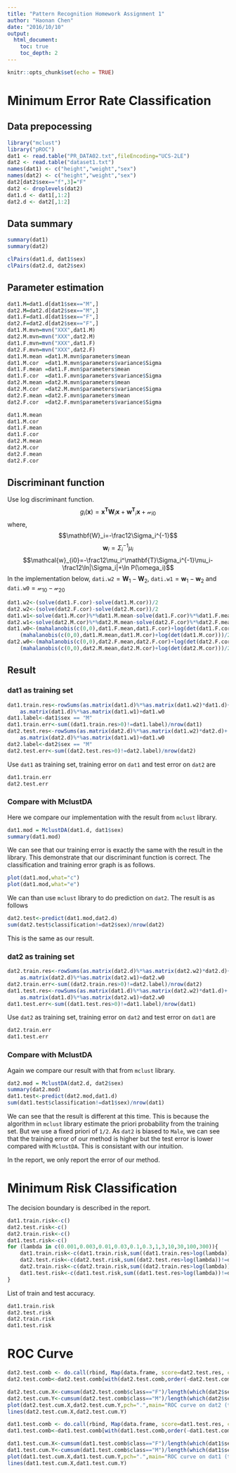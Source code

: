 ```yaml
---
title: "Pattern Recognition Homework Assignment 1"
author: "Haonan Chen"
date: "2016/10/10"
output:
  html_document:
    toc: true
    toc_depth: 2
---
```


```r
knitr::opts_chunk$set(echo = TRUE)
```

# Minimum Error Rate Classification
## Data prepocessing
```r
library("mclust")
library("pROC")
dat1 <- read.table("PR_DATA02.txt",fileEncoding="UCS-2LE")
dat2 <- read.table("dataset1.txt")
names(dat1) <- c("height","weight","sex")
names(dat2) <- c("height","weight","sex")
dat2[dat2$sex=="f",3]="F"
dat2 <- droplevels(dat2)
dat1.d <- dat1[,1:2]
dat2.d <- dat2[,1:2]
```

## Data summary
```r
summary(dat1)
summary(dat2)
```
```r
clPairs(dat1.d, dat1$sex)
clPairs(dat2.d, dat2$sex)
```

## Parameter estimation
```r
dat1.M=dat1.d[dat1$sex=="M",]
dat2.M=dat2.d[dat2$sex=="M",]
dat1.F=dat1.d[dat1$sex=="F",]
dat2.F=dat2.d[dat2$sex=="F",]
dat1.M.mvn=mvn("XXX",dat1.M)
dat2.M.mvn=mvn("XXX",dat2.M)
dat1.F.mvn=mvn("XXX",dat1.F)
dat2.F.mvn=mvn("XXX",dat2.F)
dat1.M.mean =dat1.M.mvn$parameters$mean
dat1.M.cor  =dat1.M.mvn$parameters$variance$Sigma
dat1.F.mean =dat1.F.mvn$parameters$mean
dat1.F.cor  =dat1.F.mvn$parameters$variance$Sigma
dat2.M.mean =dat2.M.mvn$parameters$mean
dat2.M.cor  =dat2.M.mvn$parameters$variance$Sigma
dat2.F.mean =dat2.F.mvn$parameters$mean
dat2.F.cor  =dat2.F.mvn$parameters$variance$Sigma
```

```r
dat1.M.mean
dat1.M.cor
dat1.F.mean
dat1.F.cor
dat2.M.mean
dat2.M.cor
dat2.F.mean
dat2.F.cor
```

## Discriminant function
Use log discriminant function.
$$g_i(\mathbf{x})=\mathbf{x^TW}_i\mathbf{x}+\mathbf{w^T}_i\mathbf{x}+\mathcal{w}_{i0}$$
where,
$$\mathbf{W}_i=-\frac12\Sigma_i^{-1}$$
$$\mathbf{w}_i=\Sigma_i^{-1}\mu_i$$
$$\mathcal{w}_{i0}=-\frac12\mu_i^\mathbf{T}\Sigma_i^{-1}\mu_i-\frac12\ln|\Sigma_i|+\ln P(\omega_i)$$
In the implementation below, `dati.w2`$=\mathbf{W}_1-\mathbf{W}_2$, `dati.w1`$=\mathbf{w}_1-\mathbf{w}_2$ and `dati.w0`$=\mathcal{w}_{10}-\mathcal{w}_{20}$
```r
dat1.w2<-(solve(dat1.F.cor)-solve(dat1.M.cor))/2
dat2.w2<-(solve(dat2.F.cor)-solve(dat2.M.cor))/2
dat1.w1<-solve(dat1.M.cor)%*%dat1.M.mean-solve(dat1.F.cor)%*%dat1.F.mean
dat2.w1<-solve(dat2.M.cor)%*%dat2.M.mean-solve(dat2.F.cor)%*%dat2.F.mean
dat1.w0<-(mahalanobis(c(0,0),dat1.F.mean,dat1.F.cor)+log(det(dat1.F.cor)))/2+log(0.5)-
	(mahalanobis(c(0,0),dat1.M.mean,dat1.M.cor)+log(det(dat1.M.cor)))/2-log(0.5)
dat2.w0<-(mahalanobis(c(0,0),dat2.F.mean,dat2.F.cor)+log(det(dat2.F.cor)))/2+log(0.5)-
	(mahalanobis(c(0,0),dat2.M.mean,dat2.M.cor)+log(det(dat2.M.cor)))/2-log(0.5)
```

## Result

### dat1 as training set

```r
dat1.train.res<-rowSums(as.matrix(dat1.d)%*%as.matrix(dat1.w2)*dat1.d)+
	as.matrix(dat1.d)%*%as.matrix(dat1.w1)+dat1.w0
dat1.label<-dat1$sex == "M"
dat1.train.err<-sum((dat1.train.res>0)!=dat1.label)/nrow(dat1)
dat2.test.res<-rowSums(as.matrix(dat2.d)%*%as.matrix(dat1.w2)*dat2.d)+
	as.matrix(dat2.d)%*%as.matrix(dat1.w1)+dat1.w0
dat2.label<-dat2$sex == "M"
dat2.test.err<-sum((dat2.test.res>0)!=dat2.label)/nrow(dat2)
```

Use `dat1` as training set, training error on `dat1` and test error on `dat2` are
```r
dat1.train.err
dat2.test.err
```

### Compare with MclustDA
Here we compare our implementation with the result from `mclust` library.
```r
dat1.mod = MclustDA(dat1.d, dat1$sex)
summary(dat1.mod)
```

We can see that our training error is exactly the same with the result in the library. This demonstrate that our discriminant function is correct. The classification and training error graph is as follows.
```r
plot(dat1.mod,what="c")
plot(dat1.mod,what="e")
```

We can than use `mclust` library to do prediction on `dat2`. The result is as follows
```r
dat2.test<-predict(dat1.mod,dat2.d)
sum(dat2.test$classification!=dat2$sex)/nrow(dat2)
```

This is the same as our result.

### dat2 as training set
```r
dat2.train.res<-rowSums(as.matrix(dat2.d)%*%as.matrix(dat2.w2)*dat2.d)+
	as.matrix(dat2.d)%*%as.matrix(dat2.w1)+dat2.w0
dat2.train.err<-sum((dat2.train.res>0)!=dat2.label)/nrow(dat2)
dat1.test.res<-rowSums(as.matrix(dat1.d)%*%as.matrix(dat2.w2)*dat1.d)+
	as.matrix(dat1.d)%*%as.matrix(dat2.w1)+dat2.w0
dat1.test.err<-sum((dat1.test.res>0)!=dat1.label)/nrow(dat1)
```

Use `dat2` as training set, training error on `dat2` and test error on `dat1` are
```r
dat2.train.err
dat1.test.err
```

### Compare with MclustDA
Again we compare our result with that from `mclust` library.
```r
dat2.mod = MclustDA(dat2.d, dat2$sex)
summary(dat2.mod)
dat1.test<-predict(dat2.mod,dat1.d)
sum(dat1.test$classification!=dat1$sex)/nrow(dat1)
```

We can see that the result is different at this time. This is because the algorithm in `mclust` library estimate the priori probability from the training set. But we use a fixed priori of `1/2`. As `dat2` is biased to `Male`, we can see that the training error of our method is higher but the test error is lower compared with `MclustDA`. This is consistant with our intuition.

In the report, we only report the error of our method.

# Minimum Risk Classification
The decision boundary is described in the report.

```r
dat1.train.risk<-c()
dat2.test.risk<-c()
dat2.train.risk<-c()
dat1.test.risk<-c()
for (lambda in c(0.001,0.003,0.01,0.03,0.1,0.3,1,3,10,30,100,300)){
	dat1.train.risk<-c(dat1.train.risk,sum((dat1.train.res>log(lambda))!=dat1.label)/nrow(dat1))
	dat2.test.risk<-c(dat2.test.risk,sum((dat2.test.res>log(lambda))!=dat2.label)/nrow(dat2))
	dat2.train.risk<-c(dat2.train.risk,sum((dat2.train.res>log(lambda))!=dat2.label)/nrow(dat2))
	dat1.test.risk<-c(dat1.test.risk,sum((dat1.test.res>log(lambda))!=dat1.label)/nrow(dat1))
}
```

List of train and test accuracy.
```r
dat1.train.risk
dat2.test.risk
dat2.train.risk
dat1.test.risk
```

# ROC Curve
```r
dat2.test.comb <- do.call(rbind, Map(data.frame, score=dat2.test.res, class=dat2$sex))
dat2.test.comb<-dat2.test.comb[with(dat2.test.comb,order(-dat2.test.comb$score)),]

dat2.test.cum.X<-cumsum(dat2.test.comb$class=="F")/length(which(dat2$sex=="M"))
dat2.test.cum.Y<-cumsum(dat2.test.comb$class=="M")/length(which(dat2$sex=="M"))
plot(dat2.test.cum.X,dat2.test.cum.Y,pch=".",main="ROC curve on dat2 (trained on dat1)",xlab="False positive rate",ylab="True positive rate")
lines(dat2.test.cum.X,dat2.test.cum.Y)

dat1.test.comb <- do.call(rbind, Map(data.frame, score=dat1.test.res, class=dat1$sex))
dat1.test.comb<-dat1.test.comb[with(dat1.test.comb,order(-dat1.test.comb$score)),]

dat1.test.cum.X<-cumsum(dat1.test.comb$class=="F")/length(which(dat1$sex=="M"))
dat1.test.cum.Y<-cumsum(dat1.test.comb$class=="M")/length(which(dat1$sex=="M"))
plot(dat1.test.cum.X,dat1.test.cum.Y,pch=".",main="ROC curve on dat1 (trained on dat2)",xlab="False positive rate",ylab="True positive rate")
lines(dat1.test.cum.X,dat1.test.cum.Y)
```